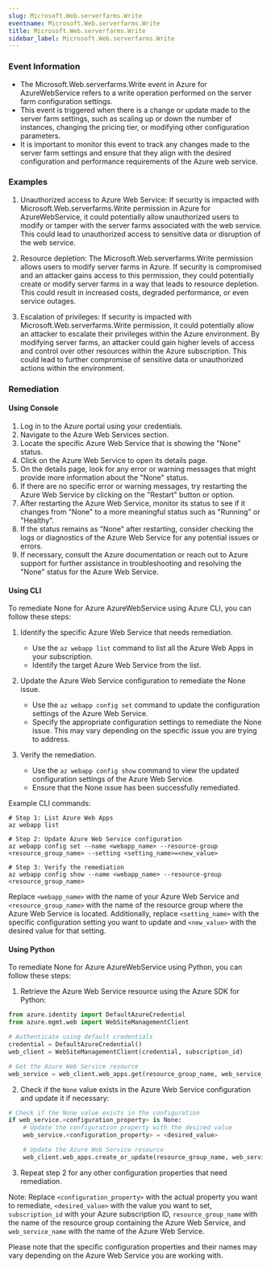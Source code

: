 ```yaml
--- 
slug: Microsoft.Web.serverfarms.Write
eventname: Microsoft.Web.serverfarms.Write
title: Microsoft.Web.serverfarms.Write
sidebar_label: Microsoft.Web.serverfarms.Write
---
```

                       
### Event Information

- The Microsoft.Web.serverfarms.Write event in Azure for AzureWebService refers to a write operation performed on the server farm configuration settings.
- This event is triggered when there is a change or update made to the server farm settings, such as scaling up or down the number of instances, changing the pricing tier, or modifying other configuration parameters.
- It is important to monitor this event to track any changes made to the server farm settings and ensure that they align with the desired configuration and performance requirements of the Azure web service.


### Examples

1. Unauthorized access to Azure Web Service: If security is impacted with Microsoft.Web.serverfarms.Write permission in Azure for AzureWebService, it could potentially allow unauthorized users to modify or tamper with the server farms associated with the web service. This could lead to unauthorized access to sensitive data or disruption of the web service.

2. Resource depletion: The Microsoft.Web.serverfarms.Write permission allows users to modify server farms in Azure. If security is compromised and an attacker gains access to this permission, they could potentially create or modify server farms in a way that leads to resource depletion. This could result in increased costs, degraded performance, or even service outages.

3. Escalation of privileges: If security is impacted with Microsoft.Web.serverfarms.Write permission, it could potentially allow an attacker to escalate their privileges within the Azure environment. By modifying server farms, an attacker could gain higher levels of access and control over other resources within the Azure subscription. This could lead to further compromise of sensitive data or unauthorized actions within the environment.

### Remediation

#### Using Console

1. Log in to the Azure portal using your credentials.
2. Navigate to the Azure Web Services section.
3. Locate the specific Azure Web Service that is showing the "None" status.
4. Click on the Azure Web Service to open its details page.
5. On the details page, look for any error or warning messages that might provide more information about the "None" status.
6. If there are no specific error or warning messages, try restarting the Azure Web Service by clicking on the "Restart" button or option.
7. After restarting the Azure Web Service, monitor its status to see if it changes from "None" to a more meaningful status such as "Running" or "Healthy".
8. If the status remains as "None" after restarting, consider checking the logs or diagnostics of the Azure Web Service for any potential issues or errors.
9. If necessary, consult the Azure documentation or reach out to Azure support for further assistance in troubleshooting and resolving the "None" status for the Azure Web Service.

#### Using CLI

To remediate None for Azure AzureWebService using Azure CLI, you can follow these steps:

1. Identify the specific Azure Web Service that needs remediation.
   - Use the `az webapp list` command to list all the Azure Web Apps in your subscription.
   - Identify the target Azure Web Service from the list.

2. Update the Azure Web Service configuration to remediate the None issue.
   - Use the `az webapp config set` command to update the configuration settings of the Azure Web Service.
   - Specify the appropriate configuration settings to remediate the None issue. This may vary depending on the specific issue you are trying to address.

3. Verify the remediation.
   - Use the `az webapp config show` command to view the updated configuration settings of the Azure Web Service.
   - Ensure that the None issue has been successfully remediated.

Example CLI commands:
```
# Step 1: List Azure Web Apps
az webapp list

# Step 2: Update Azure Web Service configuration
az webapp config set --name <webapp_name> --resource-group <resource_group_name> --setting <setting_name>=<new_value>

# Step 3: Verify the remediation
az webapp config show --name <webapp_name> --resource-group <resource_group_name>
```

Replace `<webapp_name>` with the name of your Azure Web Service and `<resource_group_name>` with the name of the resource group where the Azure Web Service is located. Additionally, replace `<setting_name>` with the specific configuration setting you want to update and `<new_value>` with the desired value for that setting.

#### Using Python

To remediate None for Azure AzureWebService using Python, you can follow these steps:

1. Retrieve the Azure Web Service resource using the Azure SDK for Python:
```python
from azure.identity import DefaultAzureCredential
from azure.mgmt.web import WebSiteManagementClient

# Authenticate using default credentials
credential = DefaultAzureCredential()
web_client = WebSiteManagementClient(credential, subscription_id)

# Get the Azure Web Service resource
web_service = web_client.web_apps.get(resource_group_name, web_service_name)
```

2. Check if the `None` value exists in the Azure Web Service configuration and update it if necessary:
```python
# Check if the None value exists in the configuration
if web_service.<configuration_property> is None:
    # Update the configuration property with the desired value
    web_service.<configuration_property> = <desired_value>

    # Update the Azure Web Service resource
    web_client.web_apps.create_or_update(resource_group_name, web_service_name, web_service)
```

3. Repeat step 2 for any other configuration properties that need remediation.

Note: Replace `<configuration_property>` with the actual property you want to remediate, `<desired_value>` with the value you want to set, `subscription_id` with your Azure subscription ID, `resource_group_name` with the name of the resource group containing the Azure Web Service, and `web_service_name` with the name of the Azure Web Service.

Please note that the specific configuration properties and their names may vary depending on the Azure Web Service you are working with.


 
